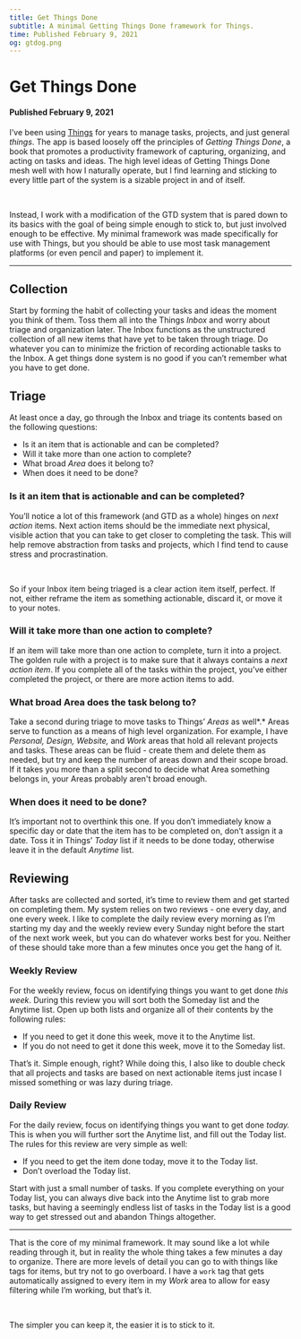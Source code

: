 ```yaml
---
title: Get Things Done
subtitle: A minimal Getting Things Done framework for Things.
time: Published February 9, 2021
og: gtdog.png
---
```


# Get Things Done

#### Published February 9, 2021

<CustomImage
  size="small"
  width="444"
  height="160"
  src="/images/posts/gtdimage.png"
/>

I’ve been using [Things](https://culturedcode.com/things/) for years to manage tasks, projects, and just general _things_. The app is based loosely off the principles of _Getting Things Done_, a book that promotes a productivity framework of capturing, organizing, and acting on tasks and ideas. The high level ideas of Getting Things Done mesh well with how I naturally operate, but I find learning and sticking to every little part of the system is a sizable project in and of itself.

<br />

Instead, I work with a modification of the GTD system that is pared down to its basics with the goal of being simple enough to stick to, but just involved enough to be effective. My minimal framework was made specifically for use with Things, but you should be able to use most task management platforms (or even pencil and paper) to implement it.

---

## Collection

Start by forming the habit of collecting your tasks and ideas the moment you think of them. Toss them all into the Things _Inbox_ and worry about triage and organization later. The Inbox functions as the unstructured collection of all new items that have yet to be taken through triage. Do whatever you can to minimize the friction of recording actionable tasks to the Inbox. A get things done system is no good if you can’t remember what you have to get done.

<CustomImage
  size="small"
  width="444"
  height="160"
  src="/images/posts/gtdimage2.png"
/>

## Triage

At least once a day, go through the Inbox and triage its contents based on the following questions:

- Is it an item that is actionable and can be completed?
- Will it take more than one action to complete?
- What broad _Area_ does it belong to?
- When does it need to be done?

### Is it an item that is actionable and can be completed?

You’ll notice a lot of this framework (and GTD as a whole) hinges on _next action_ items. Next action items should be the immediate next physical, visible action that you can take to get closer to completing the task. This will help remove abstraction from tasks and projects, which I find tend to cause stress and procrastination.

<br />

So if your Inbox item being triaged is a clear action item itself, perfect. If not, either reframe the item as something actionable, discard it, or move it to your notes.

### Will it take more than one action to complete?

If an item will take more than one action to complete, turn it into a project. The golden rule with a project is to make sure that it always contains a _next action item_. If you complete all of the tasks within the project, you’ve either completed the project, or there are more action items to add.

### What broad Area does the task belong to?

Take a second during triage to move tasks to Things’ _Areas_ as well*.* Areas serve to function as a means of high level organization. For example, I have _Personal, Design, Website,_ and _Work_ areas that hold all relevant projects and tasks. These areas can be fluid - create them and delete them as needed, but try and keep the number of areas down and their scope broad. If it takes you more than a split second to decide what Area something belongs in, your Areas probably aren't broad enough.

### When does it need to be done?

It’s important not to overthink this one. If you don’t immediately know a specific day or date that the item has to be completed on, don’t assign it a date. Toss it in Things’ _Today_ list if it needs to be done today, otherwise leave it in the default _Anytime_ list.

## Reviewing

<CustomImage
  size="small"
  width="444"
  height="160"
  src="/images/posts/gtdimage3.png"
/>

After tasks are collected and sorted, it’s time to review them and get started on completing them. My system relies on two reviews - one every day, and one every week. I like to complete the daily review every morning as I’m starting my day and the weekly review every Sunday night before the start of the next work week, but you can do whatever works best for you. Neither of these should take more than a few minutes once you get the hang of it.

### Weekly Review

For the weekly review, focus on identifying things you want to get done _this week_. During this review you will sort both the Someday list and the Anytime list. Open up both lists and organize all of their contents by the following rules:

- If you need to get it done this week, move it to the Anytime list.
- If you do not need to get it done this week, move it to the Someday list.

That’s it. Simple enough, right? While doing this, I also like to double check that all projects and tasks are based on next actionable items just incase I missed something or was lazy during triage.

### Daily Review

For the daily review, focus on identifying things you want to get done _today._ This is when you will further sort the Anytime list, and fill out the Today list. The rules for this review are very simple as well:

- If you need to get the item done today, move it to the Today list.
- Don’t overload the Today list.

Start with just a small number of tasks. If you complete everything on your Today list, you can always dive back into the Anytime list to grab more tasks, but having a seemingly endless list of tasks in the Today list is a good way to get stressed out and abandon Things altogether.

---

That is the core of my minimal framework. It may sound like a lot while reading through it, but in reality the whole thing takes a few minutes a day to organize. There are more levels of detail you can go to with things like tags for items, but try not to go overboard. I have a `work` tag that gets automatically assigned to every item in my _Work_ area to allow for easy filtering while I’m working, but that’s it.

<br />

The simpler you can keep it, the easier it is to stick to it.

